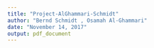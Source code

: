 ```yaml
---
title: "Project-AlGhammari-Schmidt"
author: "Bernd Schmidt , Osamah Al-Ghammari"
date: "November 14, 2017"
output: pdf_document
---
```



